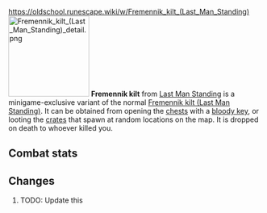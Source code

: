 https://oldschool.runescape.wiki/w/Fremennik_kilt_(Last_Man_Standing)
{{Infobox Item
|name = Fremennik kilt
|image = [[File:Fremennik kilt (Last Man Standing).png]]
|release = [[11 April]] [[2019]]
|update = Last Man Standing Beta and Splashing Restrictions  # TODO: Update this
|members = No
|quest = No
|tradeable = No
|placeholder = No
|equipable = Yes
|stackable = No
|noteable = Yes
|options = Wear, Drop
|examine = A kilt worn by the mightiest of Fremennik warriors.
|value = 10
|alchable = No
|weight = 3.0
|id = 27177
}}
[[File:Fremennik kilt (Last Man Standing) detail.png|160px|left]]
'''Fremennik kilt''' from [[Last Man Standing]] is a minigame-exclusive variant of the normal [[Fremennik kilt (Last Man Standing)]]. It can be obtained from opening the [[Chest (Last Man Standing)|chests]] with a [[bloody key]], or looting the [[Crate (Last Man Standing)|crates]] that spawn at random locations on the map. It is dropped on death to whoever killed you.

==Combat stats==
{{Infobox Bonuses
|astab = 0
|aslash = 0
|acrush = 0
|amagic = -21
|arange = -7
|dstab = 11
|dslash = 10
|dcrush = 10
|dmagic = -4
|drange = 10
|str = 1
|rstr = 0
|mdmg = 0
|prayer = 0
|slot = legs
|image = [[File:Fremennik kilt (Last Man Standing) equipped male.png|160px]]
|altimage = [[File:Fremennik kilt (Last Man Standing) equipped female.png|160px]]
}}

==Changes==
# TODO: Update this
{{Subject changes header}}
{{Subject changes
|date = 4 August 2016
|update = Last Man Standing
|change = The item was made fully available with the release of Last Man Standing.
}}
{{Subject changes footer}}

{{Last Man Standing In-game Items}}